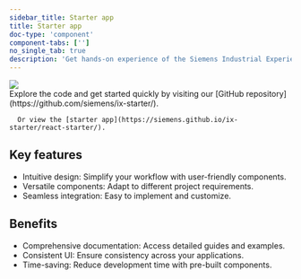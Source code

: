 ```yaml
---
sidebar_title: Starter app
title: Starter app
doc-type: 'component'
component-tabs: ['']
no_single_tab: true
description: 'Get hands-on experience of the Siemens Industrial Experience design system with our interactive starter app. This shows and explains how to use our components effectively and allows you to experience the integration and functionality Siemens Industrial Experience offers.'
---
```



<div style={{
  display: 'flex',
  flexDirection: 'row',
  gap: '1rem',
}}>
  <img src={image}
    style={{
      minWidth: '35%',
      width: '35%',
      height: 'auto',
      objectFit: 'contain',
      alignSelf: 'flex-start'
    }}
  />
  <section>
      Explore the code and get started quickly by visiting our [GitHub repository](https://github.com/siemens/ix-starter/).

      Or view the [starter app](https://siemens.github.io/ix-starter/react-starter/).

  </section>
</div>

## Key features

- Intuitive design: Simplify your workflow with user-friendly components.
- Versatile components: Adapt to different project requirements.
- Seamless integration: Easy to implement and customize.

## Benefits

- Comprehensive documentation: Access detailed guides and examples.
- Consistent UI: Ensure consistency across your applications.
- Time-saving: Reduce development time with pre-built components.
